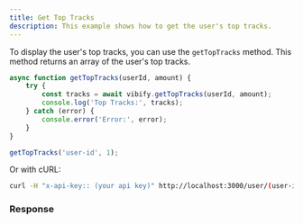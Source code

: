 ```yaml
---
title: Get Top Tracks
description: This example shows how to get the user's top tracks.
---
```



To display the user's top tracks, you can use the `getTopTracks` method. This method returns an array of the user's top tracks.

```js
async function getTopTracks(userId, amount) {
    try {
        const tracks = await vibify.getTopTracks(userId, amount);
        console.log('Top Tracks:', tracks);
    } catch (error) {
        console.error('Error:', error);
    }
}

getTopTracks('user-id', 1);
```
Or with cURL:
```bash
curl -H "x-api-key:: (your api key)" http://localhost:3000/user/(user-id)/top-tracks?amount=1
```

### Response

<div data-pagefind-ignore>
<Response data-pagefind-ignore />
</div>